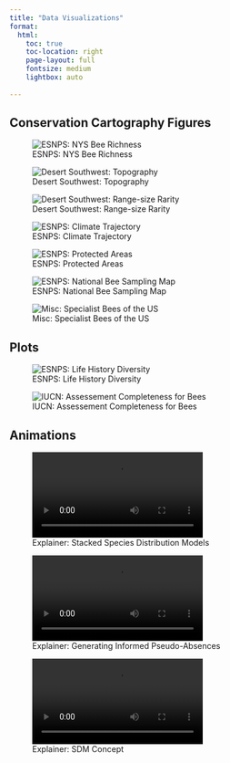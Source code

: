 ```yaml
---
title: "Data Visualizations"
format: 
  html:
    toc: true
    toc-location: right
    page-layout: full
    fontsize: medium
    lightbox: auto
    
---
```


## Conservation Cartography Figures

::: {layout="[ [1], [1,1], [1], [0.75,1], [1] ]"} 
![ESNPS: NYS Bee Richness](./gallery/ESNPSfig1.png){group="cartography"}

![Desert Southwest: Topography](./gallery/DSWfig1.png){group="cartography"}

![Desert Southwest: Range-size Rarity](./gallery/DSWfig3.png){group="cartography"}

![ESNPS: Climate Trajectory](./gallery/ESNPSclimatetraj.png){group="cartography"}

![ESNPS: Protected Areas](./gallery/ESNPSfig5.png){group="cartography"}

![ESNPS: National Bee Sampling Map](./gallery/ESNPSfigS3.png){group="cartography"}

![Misc: Specialist Bees of the US](./gallery/SBBS_map_white.png){group="cartography"}
:::

## Plots

::: {layout="[[1,0.5]]"}
![ESNPS: Life History Diversity](./gallery/ESNPSfigS1.png){group="plots"}

![IUCN: Assessement Completeness for Bees](./gallery/iucn.png){group="plots"}
:::

## Animations

::: {layout="[ [1], [1,1]]"}
![Explainer: Stacked Species Distribution Models](./gallery/ssdmEnsemble.mp4){group="animations"}

![Explainer: Generating Informed Pseudo-Absences](./gallery/informedPA.mp4){group="animations"}

![Explainer: SDM Concept](./gallery/sdmExample.mp4){group="animations"}
:::
